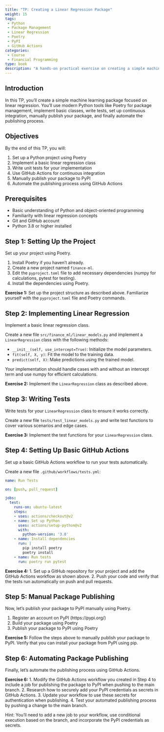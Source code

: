 ```yaml
---
title: "TP: Creating a Linear Regression Package"
weight: 15
tags:
 - Python
 - Package Management
 - Linear Regression
 - Poetry
 - PyPI
 - GitHub Actions
categories:
 - Course
 - Financial Programming
type: book
description: "A hands-on practical exercise on creating a simple machine learning package for linear regression, exploring package management, testing, manual publishing, and automating the publishing process."
---
```


## Introduction

In this TP, you'll create a simple machine learning package focused on linear regression. You'll use modern Python tools like Poetry for package management, implement basic classes, write tests, set up continuous integration, manually publish your package, and finally automate the publishing process.

## Objectives

By the end of this TP, you will:

1. Set up a Python project using Poetry
2. Implement a basic linear regression class
3. Write unit tests for your implementation
4. Use GitHub Actions for continuous integration
5. Manually publish your package to PyPI
6. Automate the publishing process using GitHub Actions

## Prerequisites

- Basic understanding of Python and object-oriented programming
- Familiarity with linear regression concepts
- Git and GitHub account
- Python 3.8 or higher installed

## Step 1: Setting Up the Project

Set up your project using Poetry.

1. Install Poetry if you haven't already.
2. Create a new project named `finance-ml`.
3. Edit the `pyproject.toml` file to add necessary dependencies (numpy for calculations, pytest for testing).
4. Install the dependencies using Poetry.

**Exercise 1:** Set up the project structure as described above. Familiarize yourself with the `pyproject.toml` file and Poetry commands.

## Step 2: Implementing Linear Regression

Implement a basic linear regression class.

Create a new file `src/finance_ml/linear_models.py` and implement a `LinearRegression` class with the following methods:

- `__init__(self, use_intercept=True)`: Initialize the model parameters.
- `fit(self, X, y)`: Fit the model to the training data.
- `predict(self, X)`: Make predictions using the trained model.

Your implementation should handle cases with and without an intercept term and use numpy for efficient calculations.

**Exercise 2:** Implement the `LinearRegression` class as described above.

## Step 3: Writing Tests

Write tests for your `LinearRegression` class to ensure it works correctly.

Create a new file `tests/test_linear_models.py` and write test functions to cover various scenarios and edge cases.

**Exercise 3:** Implement the test functions for your `LinearRegression` class.

## Step 4: Setting Up Basic GitHub Actions

Set up a basic GitHub Actions workflow to run your tests automatically.

Create a new file `.github/workflows/tests.yml`:

```yaml
name: Run Tests

on: [push, pull_request]

jobs:
  test:
    runs-on: ubuntu-latest
    steps:
    - uses: actions/checkout@v2
    - name: Set up Python
      uses: actions/setup-python@v2
      with:
        python-version: '3.8'
    - name: Install dependencies
      run: |
        pip install poetry
        poetry install
    - name: Run tests
      run: poetry run pytest
```

**Exercise 4:** 
1. Set up a GitHub repository for your project and add the GitHub Actions workflow as shown above. 
2. Push your code and verify that the tests run automatically on push and pull requests.

## Step 5: Manual Package Publishing

Now, let's publish your package to PyPI manually using Poetry.

1. Register an account on PyPI (https://pypi.org/)
2. Build your package using Poetry
3. Publish your package to PyPI using Poetry

**Exercise 5:** Follow the steps above to manually publish your package to PyPI. Verify that you can install your package from PyPI using pip.

## Step 6: Automating Package Publishing

Finally, let's automate the publishing process using GitHub Actions.

**Exercise 6:** 
1. Modify the GitHub Actions workflow you created in Step 4 to include a job for publishing the package to PyPI when pushing to the main branch.
2. Research how to securely add your PyPI credentials as secrets in GitHub Actions.
3. Update your workflow to use these secrets for authentication when publishing.
4. Test your automated publishing process by pushing a change to the main branch.

Hint: You'll need to add a new job to your workflow, use conditional execution based on the branch, and incorporate the PyPI credentials as secrets.
